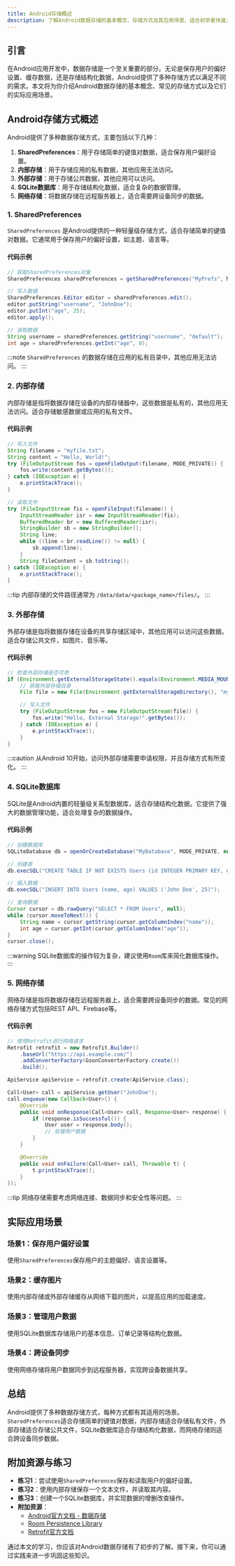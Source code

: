 ```yaml
---
title: Android存储概述
description: 了解Android数据存储的基本概念、存储方式及其应用场景，适合初学者快速入门。
---
```


## 引言

在Android应用开发中，数据存储是一个至关重要的部分。无论是保存用户的偏好设置、缓存数据，还是存储结构化数据，Android提供了多种存储方式以满足不同的需求。本文将为你介绍Android数据存储的基本概念、常见的存储方式以及它们的实际应用场景。

## Android存储方式概述

Android提供了多种数据存储方式，主要包括以下几种：

1. **SharedPreferences**：用于存储简单的键值对数据，适合保存用户偏好设置。
2. **内部存储**：用于存储应用的私有数据，其他应用无法访问。
3. **外部存储**：用于存储公共数据，其他应用可以访问。
4. **SQLite数据库**：用于存储结构化数据，适合复杂的数据管理。
5. **网络存储**：将数据存储在远程服务器上，适合需要跨设备同步的数据。

### 1. SharedPreferences

`SharedPreferences` 是Android提供的一种轻量级存储方式，适合存储简单的键值对数据。它通常用于保存用户的偏好设置，如主题、语言等。

#### 代码示例

```java
// 获取SharedPreferences对象
SharedPreferences sharedPreferences = getSharedPreferences("MyPrefs", MODE_PRIVATE);

// 写入数据
SharedPreferences.Editor editor = sharedPreferences.edit();
editor.putString("username", "JohnDoe");
editor.putInt("age", 25);
editor.apply();

// 读取数据
String username = sharedPreferences.getString("username", "default");
int age = sharedPreferences.getInt("age", 0);
```

:::note
`SharedPreferences` 的数据存储在应用的私有目录中，其他应用无法访问。
:::

### 2. 内部存储

内部存储是指将数据存储在设备的内部存储器中，这些数据是私有的，其他应用无法访问。适合存储敏感数据或应用的私有文件。

#### 代码示例

```java
// 写入文件
String filename = "myfile.txt";
String content = "Hello, World!";
try (FileOutputStream fos = openFileOutput(filename, MODE_PRIVATE)) {
    fos.write(content.getBytes());
} catch (IOException e) {
    e.printStackTrace();
}

// 读取文件
try (FileInputStream fis = openFileInput(filename)) {
    InputStreamReader isr = new InputStreamReader(fis);
    BufferedReader br = new BufferedReader(isr);
    StringBuilder sb = new StringBuilder();
    String line;
    while ((line = br.readLine()) != null) {
        sb.append(line);
    }
    String fileContent = sb.toString();
} catch (IOException e) {
    e.printStackTrace();
}
```

:::tip
内部存储的文件路径通常为 `/data/data/<package_name>/files/`。
:::

### 3. 外部存储

外部存储是指将数据存储在设备的共享存储区域中，其他应用可以访问这些数据。适合存储公共文件，如图片、音乐等。

#### 代码示例

```java
// 检查外部存储是否可用
if (Environment.getExternalStorageState().equals(Environment.MEDIA_MOUNTED)) {
    // 获取外部存储目录
    File file = new File(Environment.getExternalStorageDirectory(), "myfile.txt");

    // 写入文件
    try (FileOutputStream fos = new FileOutputStream(file)) {
        fos.write("Hello, External Storage!".getBytes());
    } catch (IOException e) {
        e.printStackTrace();
    }
}
```

:::caution
从Android 10开始，访问外部存储需要申请权限，并且存储方式有所变化。
:::

### 4. SQLite数据库

SQLite是Android内置的轻量级关系型数据库，适合存储结构化数据。它提供了强大的数据管理功能，适合处理复杂的数据操作。

#### 代码示例

```java
// 创建数据库
SQLiteDatabase db = openOrCreateDatabase("MyDatabase", MODE_PRIVATE, null);

// 创建表
db.execSQL("CREATE TABLE IF NOT EXISTS Users (id INTEGER PRIMARY KEY, name TEXT, age INTEGER)");

// 插入数据
db.execSQL("INSERT INTO Users (name, age) VALUES ('John Doe', 25)");

// 查询数据
Cursor cursor = db.rawQuery("SELECT * FROM Users", null);
while (cursor.moveToNext()) {
    String name = cursor.getString(cursor.getColumnIndex("name"));
    int age = cursor.getInt(cursor.getColumnIndex("age"));
}
cursor.close();
```

:::warning
SQLite数据库的操作较为复杂，建议使用`Room`库来简化数据库操作。
:::

### 5. 网络存储

网络存储是指将数据存储在远程服务器上，适合需要跨设备同步的数据。常见的网络存储方式包括REST API、Firebase等。

#### 代码示例

```java
// 使用Retrofit进行网络请求
Retrofit retrofit = new Retrofit.Builder()
    .baseUrl("https://api.example.com/")
    .addConverterFactory(GsonConverterFactory.create())
    .build();

ApiService apiService = retrofit.create(ApiService.class);

Call<User> call = apiService.getUser("JohnDoe");
call.enqueue(new Callback<User>() {
    @Override
    public void onResponse(Call<User> call, Response<User> response) {
        if (response.isSuccessful()) {
            User user = response.body();
            // 处理用户数据
        }
    }

    @Override
    public void onFailure(Call<User> call, Throwable t) {
        t.printStackTrace();
    }
});
```

:::tip
网络存储需要考虑网络连接、数据同步和安全性等问题。
:::

## 实际应用场景

### 场景1：保存用户偏好设置

使用`SharedPreferences`保存用户的主题偏好、语言设置等。

### 场景2：缓存图片

使用内部存储或外部存储缓存从网络下载的图片，以提高应用的加载速度。

### 场景3：管理用户数据

使用SQLite数据库存储用户的基本信息、订单记录等结构化数据。

### 场景4：跨设备同步

使用网络存储将用户数据同步到远程服务器，实现跨设备数据共享。

## 总结

Android提供了多种数据存储方式，每种方式都有其适用的场景。`SharedPreferences`适合存储简单的键值对数据，内部存储适合存储私有文件，外部存储适合存储公共文件，SQLite数据库适合存储结构化数据，而网络存储则适合跨设备同步数据。

## 附加资源与练习

- **练习1**：尝试使用`SharedPreferences`保存和读取用户的偏好设置。
- **练习2**：使用内部存储保存一个文本文件，并读取其内容。
- **练习3**：创建一个SQLite数据库，并实现数据的增删改查操作。
- **附加资源**：
  - [Android官方文档 - 数据存储](https://developer.android.com/guide/topics/data)
  - [Room Persistence Library](https://developer.android.com/training/data-storage/room)
  - [Retrofit官方文档](https://square.github.io/retrofit/)

通过本文的学习，你应该对Android数据存储有了初步的了解。接下来，你可以通过实践来进一步巩固这些知识。